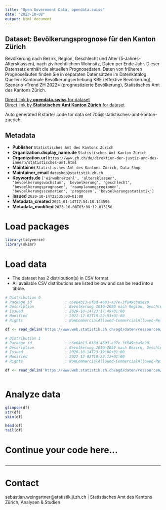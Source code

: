 ```yaml
---
title: "Open Government Data, opendata.swiss"
date: "2023-10-08"
output: html_document
---
```


## Dataset: Bevölkerungsprognose für den Kanton Zürich

Bevölkerung nach Bezirk, Region, Geschlecht und Alter (5-Jahres-Altersklassen), nach zivilrechtlichem Wohnsitz, Daten per Ende Jahr. Dieser Datensatz enthält die aktuellen Prognosedaten. Daten von früheren Prognoseläufen finden Sie in separaten Datensätzen im Datenkatalog. Quellen: Kantonale Bevölkerungserhebung KBE (effektive Bevölkerung), Szenario «Trend ZH 2022» (prognostizierte Bevölkerung), Statistisches Amt des Kantons Zürich.

[Direct link by **opendata.swiss** for dataset](https://opendata.swiss/de/dataset/zukunftige-bevolkerung-kanton-zurich-und-regionen-nach-geschlecht-und-alter)<br>
[Direct link by **Statistisches Amt Kanton Zürich** for dataset](https://www.zh.ch/de/soziales/bevoelkerungszahlen/zukuenftige_entwicklung.html)

Auto generated R starter code for data set 705@statistisches-amt-kanton-zuerich.

## Metadata

- **Publisher** `Statistisches Amt des Kantons Zürich`
- **Organization.display_name.de** `Statistisches Amt Kanton Zürich`
- **Organization.url** `https://www.zh.ch/de/direktion-der-justiz-und-des-innern/statistisches-amt.html`
- **Maintainer** `Statistisches Amt des Kantons Zürich, Data Shop`
- **Maintainer_email** `datashop@statistik.zh.ch`
- **Keywords.de** `['einwohnerzahl', 'altersklassen', 'bevoelkerungswachstum', 'bevoelkerung', 'geschlecht', 'bevoelkerungsprognosen', 'raumplanungsregionen', 'bevoelkerungsszenarien', 'prognosen', 'bevoelkerungsstatistik']`
- **Issued** `2020-10-14T22:35:00+01:00`
- **Metadata_created** `2021-01-14T17:54:18.144596`
- **Metadata_modified** `2023-10-08T03:08:12.013150`


# Load packages

```r

library(tidyverse)
library(skimr)

```

# Load data

-   The dataset has 2 distribution(s) in CSV format.
-   All available CSV distributions are listed below and can be read into a tibble.

```r

# Distribution 0
# Package_id               : c6e64b13-6f8d-4693-a37e-3f849cba5e90
# Description              : Bevölkerung 2010–2050 nach Region, Geschlecht und Alter, nach zivilrechtlichem Wohnsitz, Daten per Ende Jahr. Maschinenlesbares Format.
# Issued                   : 2020-10-14T23:17:49+01:00
# Modified                 : 2022-12-02T10:22:53+01:00
# Rights                   : NonCommercialAllowed-CommercialAllowed-ReferenceNotRequired

df <- read_delim('https://www.web.statistik.zh.ch/ogd/daten/ressourcen/KTZH_00000705_00001740.csv')

# Distribution 1
# Package_id               : c6e64b13-6f8d-4693-a37e-3f849cba5e90
# Description              : Bevölkerung 2010–2050 nach Bezirk, Geschlecht und Alter, nach zivilrechtlichem Wohnsitz, Daten per Ende Jahr. Maschinenlesbares Format.
# Issued                   : 2020-10-14T23:39:00+01:00
# Modified                 : 2022-12-02T10:22:12+01:00
# Rights                   : NonCommercialAllowed-CommercialAllowed-ReferenceNotRequired

df <- read_delim('https://www.web.statistik.zh.ch/ogd/daten/ressourcen/KTZH_00000705_00001741.csv')



```

# Analyze data

```r

glimpse(df)
str(df)
skim(df)

head(df)
tail(df)

```

# Continue your code here...

```r

```

------------------------------------------------------------------------

# Contact

sebastian.weingartner@statistik.ji.zh.ch | Statistisches Amt des Kantons Zürich, Analysen & Studien
